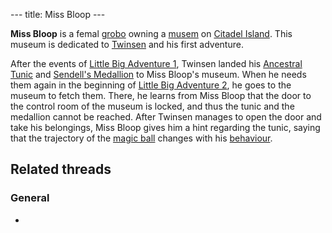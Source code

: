 ---
title: Miss Bloop
---

{{twinsunica import}}{{Infobox Character
 |image=Miss Bloop.jpg
 |race=grobo
 |gender=female
 |size=average
 |age=adult
 |magical=
 |lba1=
 |lba2=
 |occupation=
 |requires=
 |amount=
 |fam1=
 |fam2=
 |planet=
 |island=
 |building=
}}

'''Miss Bloop''' is a femal [[grobo]] owning a [[Miss Bloop's Private Museum|musem]] on [[Citadel Island]]. This museum is dedicated to [[Twinsen]] and his first adventure.

After the events of [[Little Big Adventure 1]], Twinsen landed his [[Ancestral Tunic]] and [[Sendell's Medallion]] to Miss Bloop's museum. When he needs them again in the beginning of [[Little Big Adventure 2]], he goes to the museum to fetch them. There, he learns from Miss Bloop that the door to the control room of the museum is locked, and thus the tunic and the medallion cannot be reached. After Twinsen manages to open the door and take his belongings, Miss Bloop gives him a hint regarding the tunic, saying that the trajectory of the [[magic ball]] changes with his [[behaviour]].

==Related threads==
===General===
* {{thread|id=7972|title=Families}}

<!-- remove these category links when they're all automated by categorizers...
[[Category:Grobos]]
[[Category:Female characters]]
[[Category:Average characters]]
[[Category:Adult characters]]
[[Category:Citadel Island inhabitants]] -->